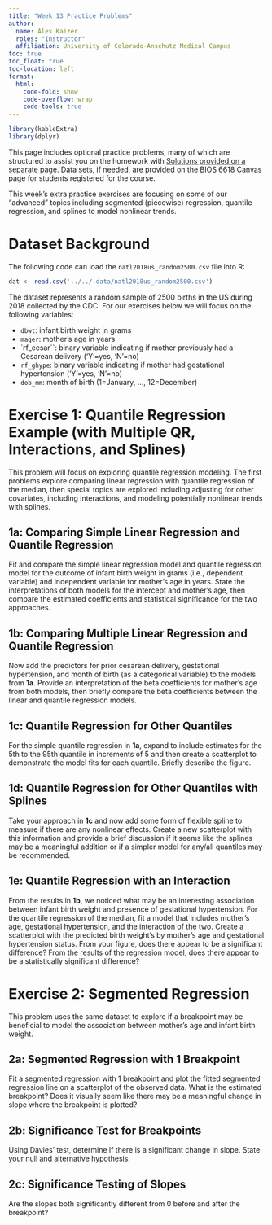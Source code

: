 ```yaml
---
title: "Week 13 Practice Problems"
author: 
  name: Alex Kaizer
  roles: "Instructor"
  affiliation: University of Colorado-Anschutz Medical Campus
toc: true
toc_float: true
toc-location: left
format:
  html:
    code-fold: show
    code-overflow: wrap 
    code-tools: true
---
```


```r
library(kableExtra)
library(dplyr)
```

This page includes optional practice problems, many of which are structured to assist you on the homework with [Solutions provided on a separate page](/labs/prac13s/index.qmd). Data sets, if needed, are provided on the BIOS 6618 Canvas page for students registered for the course.

This week's extra practice exercises are focusing on some of our "advanced" topics including segmented (piecewise) regression, quantile regression, and splines to model nonlinear trends.

# Dataset Background

The following code can load the `natl2018us_random2500.csv` file into R:

```r
dat <- read.csv('../../.data/natl2018us_random2500.csv')
```

The dataset represents a random sample of 2500 births in the US during 2018 collected by the CDC. For our exercises below we will focus on the following variables:

* `dbwt`: infant birth weight in grams
* `mager`: mother's age in years
* `rf_cesar``: binary variable indicating if mother previously had a Cesarean delivery ('Y'=yes, 'N'=no)
* `rf_ghype`: binary variable indicating if mother had gestational hypertension ('Y'=yes, 'N'=no)
* `dob_mm`: month of birth (1=January, ..., 12=December)


# Exercise 1: Quantile Regression Example (with Multiple QR, Interactions, and Splines)

This problem will focus on exploring quantile regression modeling. The first problems explore comparing linear regression with quantile regression of the median, then special topics are explored including adjusting for other covariates, including interactions, and modeling potentially nonlinear trends with splines.

## 1a: Comparing Simple Linear Regression and Quantile Regression

Fit and compare the simple linear regression model and quantile regression model for the outcome of infant birth weight in grams (i.e., dependent variable) and independent variable for mother's age in years. State the interpretations of both models for the intercept and mother's age, then compare the estimated coefficients and statistical significance for the two approaches.



## 1b: Comparing Multiple Linear Regression and Quantile Regression

Now add the predictors for prior cesarean delivery, gestational hypertension, and month of birth (as a categorical variable) to the models from **1a**. Provide an interpretation of the beta coefficients for mother's age from both models, then briefly compare the beta coefficients between the linear and quantile regression models.



## 1c: Quantile Regression for Other Quantiles

For the simple quantile regression in **1a**, expand to include estimates for the 5th to the 95th quantile in increments of 5 and then create a scatterplot to demonstrate the model fits for each quantile. Briefly describe the figure.



## 1d: Quantile Regression for Other Quantiles with Splines

Take your approach in **1c** and now add some form of flexible spline to measure if there are any nonlinear effects. Create a new scatterplot with this information and provide a brief discussion if it seems like the splines may be a meaningful addition or if a simpler model for any/all quantiles may be recommended.



## 1e: Quantile Regression with an Interaction

From the results in **1b**, we noticed what may be an interesting association between infant birth weight and presence of gestational hypertension. For the quantile regression of the median, fit a model that includes mother's age, gestational hypertension, and the interaction of the two. Create a scatterplot with the predicted birth weight's by mother's age and gestational hypertension status. From your figure, does there appear to be a significant difference? From the results of the regression model, does there appear to be a statistically significant difference?




# Exercise 2: Segmented Regression

This problem uses the same dataset to explore if a breakpoint may be beneficial to model the association between mother's age and infant birth weight.

## 2a: Segmented Regression with 1 Breakpoint

Fit a segmented regression with 1 breakpoint and plot the fitted segmented regression line on a scatterplot of the observed data. What is the estimated breakpoint? Does it visually seem like there may be a meaningful change in slope where the breakpoint is plotted?



## 2b: Significance Test for Breakpoints

Using Davies' test, determine if there is a significant change in slope. State your null and alternative hypothesis.



## 2c: Significance Testing of Slopes

Are the slopes both significantly different from 0 before and after the breakpoint? 
